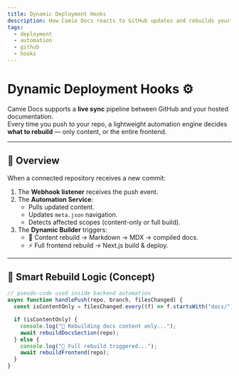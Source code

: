 ```yaml
---
title: Dynamic Deployment Hooks
description: How Camie Docs reacts to GitHub updates and rebuilds your documentation automatically.
tags:
  - deployment
  - automation
  - github
  - hooks
---
```



# Dynamic Deployment Hooks ⚙️

Camie Docs supports a **live sync** pipeline between GitHub and your hosted documentation.  
Every time you push to your repo, a lightweight automation engine decides **what to rebuild** — only content, or the entire frontend.

---

## 🧩 Overview

When a connected repository receives a new commit:

1. The **Webhook listener** receives the push event.
2. The **Automation Service**:
   - Pulls updated content.
   - Updates `meta.json` navigation.
   - Detects affected scopes (content-only or full build).
3. The **Dynamic Builder** triggers:
   - 🧠 Content rebuild → Markdown → MDX → compiled docs.
   - ⚡ Full frontend rebuild → Next.js build & deploy.

---

## 🔁 Smart Rebuild Logic (Concept)

```ts
// pseudo-code used inside backend automation
async function handlePush(repo, branch, filesChanged) {
  const isContentOnly = filesChanged.every((f) => f.startsWith("docs/") || f.endsWith(".mdx"));

  if (isContentOnly) {
    console.log("🔄 Rebuilding docs content only...");
    await rebuildDocsSection(repo);
  } else {
    console.log("🚀 Full rebuild triggered...");
    await rebuildFrontend(repo);
  }
}